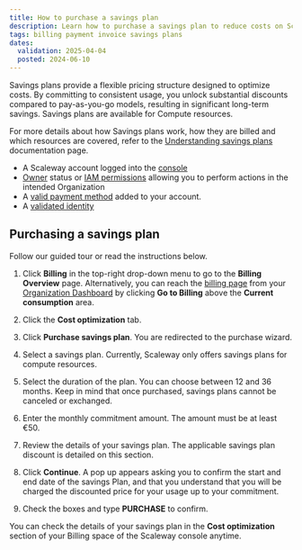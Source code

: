 ```yaml
---
title: How to purchase a savings plan
description: Learn how to purchase a savings plan to reduce costs on Scaleway services.
tags: billing payment invoice savings plans
dates:
  validation: 2025-04-04
  posted: 2024-06-10
---
```



Savings plans provide a flexible pricing structure designed to optimize costs. By committing to consistent usage, you unlock substantial discounts compared to pay-as-you-go models, resulting in significant long-term savings. Savings plans are available for Compute resources.

For more details about how Savings plans work, how they are billed and which resources are covered, refer to the [Understanding savings plans](/billing/additional-content/understanding-savings-plans/) documentation page.

<Requirements />

- A Scaleway account logged into the [console](https://account.scaleway.com/?service=elements)
- [Owner](/iam/concepts/#owner) status or [IAM permissions](/iam/concepts/#permission) allowing you to perform actions in the intended Organization
- A [valid payment method](/billing/how-to/add-payment-method/#how-to-add-a-credit-card) added to your account.
- A [validated identity](/account/how-to/verify-identity/)

## Purchasing a savings plan
Follow our guided tour or read the instructions below.
<GuideFlow src="https://app.guideflow.com/embed/ok8y707tqp"/>

1. Click **Billing** in the top-right drop-down menu to go to the **Billing Overview** page.
    <Message type="tip">
      Alternatively, you can reach the [billing page](https://account.scaleway.com/?service=elementsbilling/overview) from your [Organization Dashboard](https://account.scaleway.com/?service=elementsorganization) by clicking **Go to Billing** above the **Current consumption** area.
    </Message>
2. Click the **Cost optimization** tab.

3. Click **Purchase savings plan**. You are redirected to the purchase wizard.

4. Select a savings plan.
    <Message type="note">
      Currently, Scaleway only offers savings plans for compute resources.
    </Message>
5. Select the duration of the plan. You can choose between 12 and 36 months.
    <Message type="important">
      Keep in mind that once purchased, savings plans cannot be canceled or exchanged.
    </Message>
6. Enter the monthly commitment amount. The amount must be at least €50.
7. Review the details of your savings plan. The applicable savings plan discount is detailed on this section.
8. Click **Continue**.
    A pop up appears asking you to confirm the start and end date of the savings Plan, and that you understand that you will be charged the discounted price for your usage up to your commitment.
9. Check the boxes and type **PURCHASE** to confirm.

You can check the details of your savings plan in the **Cost optimization** section of your Billing space of the Scaleway console anytime.
